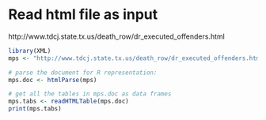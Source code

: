 Read html file as input 
========================================================

http://www.tdcj.state.tx.us/death_row/dr_executed_offenders.html

```r
library(XML)
mps <- "http://www.tdcj.state.tx.us/death_row/dr_executed_offenders.html" 

# parse the document for R representation: 
mps.doc <- htmlParse(mps)

# get all the tables in mps.doc as data frames
mps.tabs <- readHTMLTable(mps.doc) 
print(mps.tabs)
```


